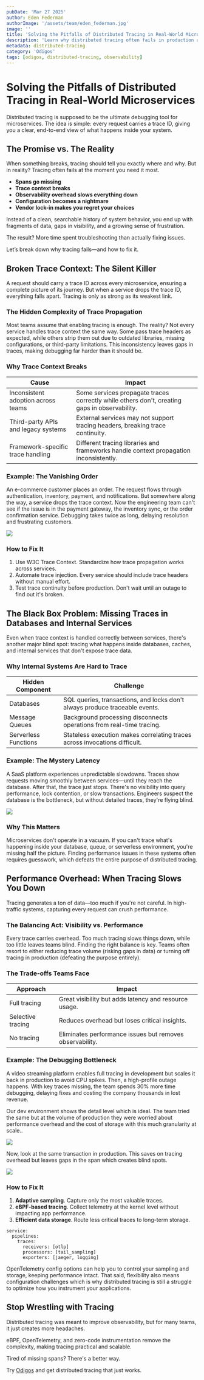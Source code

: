 ```yaml
---
pubDate: 'Mar 27 2025'
author: Eden Federman
authorImage: '/assets/team/eden_federman.jpg'
image: ''
title: 'Solving the Pitfalls of Distributed Tracing in Real-World Microservices'
description: 'Learn why distributed tracing often fails in production and how to fix common issues like missing traces, broken context, and performance overhead.'
metadata: distributed-tracing
category: 'Odigos'
tags: [odigos, distributed-tracing, observability]
---
```


# Solving the Pitfalls of Distributed Tracing in Real-World Microservices

Distributed tracing is supposed to be the ultimate debugging tool for microservices. The idea is simple: every request carries a trace ID, giving you a clear, end-to-end view of what happens inside your system.

## The Promise vs. The Reality

When something breaks, tracing should tell you exactly where and why. But in reality? Tracing often fails at the moment you need it most.

- **Spans go missing**
- **Trace context breaks**
- **Observability overhead slows everything down**
- **Configuration becomes a nightmare**
- **Vendor lock-in makes you regret your choices**

Instead of a clean, searchable history of system behavior, you end up with fragments of data, gaps in visibility, and a growing sense of frustration.

The result? More time spent troubleshooting than actually fixing issues.

Let’s break down why tracing fails—and how to fix it.

## Broken Trace Context: The Silent Killer

A request should carry a trace ID across every microservice, ensuring a complete picture of its journey. But when a service drops the trace ID, everything falls apart. Tracing is only as strong as its weakest link.

### The Hidden Complexity of Trace Propagation

Most teams assume that enabling tracing is enough. The reality? Not every service handles trace context the same way. Some pass trace headers as expected, while others strip them out due to outdated libraries, missing configurations, or third-party limitations. This inconsistency leaves gaps in traces, making debugging far harder than it should be.

### Why Trace Context Breaks

| Cause                               | Impact                                                                                       |
| ----------------------------------- | -------------------------------------------------------------------------------------------- |
| Inconsistent adoption across teams  | Some services propagate traces correctly while others don't, creating gaps in observability. |
| Third-party APIs and legacy systems | External services may not support tracing headers, breaking trace continuity.                |
| Framework-specific trace handling   | Different tracing libraries and frameworks handle context propagation inconsistently.        |

### Example: The Vanishing Order

An e-commerce customer places an order. The request flows through authentication, inventory, payment, and notifications. But somewhere along the way, a service drops the trace context. Now the engineering team can't see if the issue is in the payment gateway, the inventory sync, or the order confirmation service. Debugging takes twice as long, delaying resolution and frustrating customers.

![][image1]

### How to Fix It

1. Use W3C Trace Context. Standardize how trace propagation works across services.
2. Automate trace injection. Every service should include trace headers without manual effort.
3. Test trace continuity before production. Don't wait until an outage to find out it's broken.

## The Black Box Problem: Missing Traces in Databases and Internal Services

Even when trace context is handled correctly between services, there's another major blind spot: tracing what happens inside databases, caches, and internal services that don't expose trace data.

### Why Internal Systems Are Hard to Trace

| Hidden Component     | Challenge                                                                   |
| -------------------- | --------------------------------------------------------------------------- |
| Databases            | SQL queries, transactions, and locks don't always produce traceable events. |
| Message Queues       | Background processing disconnects operations from real-time tracing.        |
| Serverless Functions | Stateless execution makes correlating traces across invocations difficult.  |

### Example: The Mystery Latency

A SaaS platform experiences unpredictable slowdowns. Traces show requests moving smoothly between services—until they reach the database. After that, the trace just stops. There's no visibility into query performance, lock contention, or slow transactions. Engineers suspect the database is the bottleneck, but without detailed traces, they're flying blind.

![][image2]

### Why This Matters

Microservices don't operate in a vacuum. If you can't trace what's happening inside your database, queue, or serverless environment, you're missing half the picture. Finding performance issues in these systems often requires guesswork, which defeats the entire purpose of distributed tracing.

## Performance Overhead: When Tracing Slows You Down

Tracing generates a ton of data—too much if you're not careful. In high-traffic systems, capturing every request can crush performance.

### The Balancing Act: Visibility vs. Performance

Every trace carries overhead. Too much tracing slows things down, while too little leaves teams blind. Finding the right balance is key. Teams often resort to either reducing trace volume (risking gaps in data) or turning off tracing in production (defeating the purpose entirely).

### The Trade-offs Teams Face

| Approach          | Impact                                                   |
| ----------------- | -------------------------------------------------------- |
| Full tracing      | Great visibility but adds latency and resource usage.    |
| Selective tracing | Reduces overhead but loses critical insights.            |
| No tracing        | Eliminates performance issues but removes observability. |

### Example: The Debugging Bottleneck

A video streaming platform enables full tracing in development but scales it back in production to avoid CPU spikes. Then, a high-profile outage happens. With key traces missing, the team spends 30% more time debugging, delaying fixes and costing the company thousands in lost revenue.

Our dev environment shows the detail level which is ideal. The team tried the same but at the volume of production they were worried about performance overhead and the cost of storage with this much granularity at scale..

![][image3]

Now, look at the same transaction in production. This saves on tracing overhead but leaves gaps in the span which creates blind spots.

![][image4]

### How to Fix It

1. **Adaptive sampling**. Capture only the most valuable traces.
2. **eBPF-based tracing**. Collect telemetry at the kernel level without impacting app performance.
3. **Efficient data storage**. Route less critical traces to long-term storage.

```
service:
  pipelines:
    traces:
      receivers: [otlp]
      processors: [tail_sampling]
      exporters: [jaeger, logging]
```

OpenTelemetry config options can help you to control your sampling and storage, keeping performance intact. That said, flexibility also means configuration challenges which is why distributed tracing is still a struggle to optimize how you instrument your applications.

## Stop Wrestling with Tracing

Distributed tracing was meant to improve observability, but for many teams, it just creates more headaches.

eBPF, OpenTelemetry, and zero-code instrumentation remove the complexity, making tracing practical and scalable.

Tired of missing spans? There's a better way.

Try [Odigos](https://github.com/odigos-io/odigos) and get distributed tracing that just works.

[image1]: /assets/blogs/solving-pitfalls-of-distributed-tracing-in-real-world-microservices/vanishing-order.png
[image2]: /assets/blogs/solving-pitfalls-of-distributed-tracing-in-real-world-microservices/trace-missing-data.png
[image3]: /assets/blogs/solving-pitfalls-of-distributed-tracing-in-real-world-microservices/dev-mode.png
[image4]: /assets/blogs/solving-pitfalls-of-distributed-tracing-in-real-world-microservices/prod-simple-mode.png
